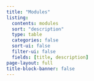 ```yaml
---
title: "Modules"
listing:
  contents: modules
  sort: "description"
  type: table
  categories: false
  sort-ui: false
  filter-ui: false
  fields: [title, description]
page-layout: full
title-block-banner: false
---
```



